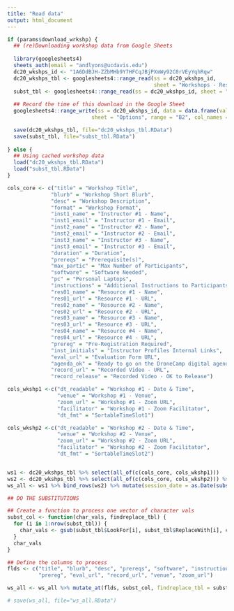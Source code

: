 ```yaml
---
title: "Read data"
output: html_document
---
```


```r
if (params$download_wrkshp) {
  ## (re)Downloading workshop data from Google Sheets
  
  library(googlesheets4)
  sheets_auth(email = "andlyons@ucdavis.edu")
  dc20_wkshps_id <- "1A6DdBJH-ZZbMHb9Y7HFCqJBjPXmWy92C0rVEyYqhRqw"
  dc20_wkshps_tbl <- googlesheets4::range_read(ss = dc20_wkshps_id, 
                                               sheet = "Workshops - Responses", range = NULL)
  subst_tbl <- googlesheets4::range_read(ss = dc20_wkshps_id, sheet = "Substitutions", range = NULL)
 
  ## Record the time of this download in the Google Sheet
  googlesheets4::range_write(ss = dc20_wkshps_id, data = data.frame(val = Sys.time()),
                           sheet = "Options", range = "B2", col_names = FALSE, reformat = FALSE)

  save(dc20_wkshps_tbl, file="dc20_wkshps_tbl.RData")
  save(subst_tbl, file="subst_tbl.RData")
 
} else {
  ## Using cached workshop data
  load("dc20_wkshps_tbl.RData")
  load("subst_tbl.RData")
}

cols_core <- c("title" = "Workshop Title", 
              "blurb" = "Workshop Short Blurb", 
              "desc" = "Workshop Description", 
              "format" = "Workshop Format", 
              "inst1_name" = "Instructor #1 - Name", 
              "inst1_email" = "Instructor #1 - Email", 
              "inst2_name" = "Instructor #2 - Name", 
              "inst2_email" = "Instructor #2 - Email", 
              "inst3_name" = "Instructor #3 - Name", 
              "inst3_email" = "Instructor #3 - Email", 
              "duration" = "Duration", 
              "prereqs" = "Prerequisite(s)", 
              "max_partic" = "Max Number of Participants", 
              "software" = "Software Needed", 
              "pc" = "Personal Laptops", 
              "instructions" = "Additional Instructions to Participants", 
              "res01_name" = "Resource #1 - Name", 
              "res01_url" = "Resource #1 - URL", 
              "res02_name" = "Resource #2 - Name", 
              "res02_url" = "Resource #2 - URL", 
              "res03_name" = "Resource #3 - Name", 
              "res03_url" = "Resource #3 - URL", 
              "res04_name" = "Resource #4 - Name", 
              "res04_url" = "Resource #4 - URL", 
              "prereg" = "Pre-Registration Required", 
              "inst_initials" = "Instructor Profiles Internal Links", 
              "eval_url" = "Evaluation Form URL", 
              "agenda_ok" = "Ready to go on the DroneCamp digital agenda", 
              "record_url" = "Recorded Video - URL", 
              "record_release" = "Recorded Video - OK to Release")

cols_wkshp1 <-c("dt_readable" = "Workshop #1 - Date & Time", 
                "venue" = "Workshop #1 - Venue", 
                "zoom_url" = "Workshop #1 - Zoom URL", 
                "facilitator" = "Workshop #1 - Zoom Facilitator", 
                "dt_fmt" = "SortableTimeSlot1")

cols_wkshp2 <-c("dt_readable" = "Workshop #2 - Date & Time", 
                "venue" = "Workshop #2 - Venue", 
                "zoom_url" = "Workshop #2 - Zoom URL", 
                "facilitator" = "Workshop #2 - Zoom Facilitator", 
                "dt_fmt" = "SortableTimeSlot2")


ws1 <- dc20_wkshps_tbl %>% select(all_of(c(cols_core, cols_wkshp1)))
ws2 <- dc20_wkshps_tbl %>% select(all_of(c(cols_core, cols_wkshp2))) %>% filter(!is.na(dt_fmt))
ws_all <- ws1 %>% bind_rows(ws2) %>% mutate(session_date = as.Date(substr(dt_fmt, 1, 10)))

## DO THE SUBSTITUTIONS

## Create a function to process one vector of character vals
subst_col <- function(char_vals, findreplace_tbl) {
  for (i in 1:nrow(subst_tbl)) {
    char_vals <- gsub(subst_tbl$LookFor[i], subst_tbl$ReplaceWith[i], char_vals, fixed = TRUE)
  }
  char_vals
}

## Define the columns to process
flds <- c("title", "blurb", "desc", "prereqs", "software", "instructions", 
          "prereg", "eval_url", "record_url", "venue", "zoom_url")

ws_all <- ws_all %>% mutate_at(flds, subst_col, findreplace_tbl = subst_tbl)

# save(ws_all, file="ws_all.RData")
```
